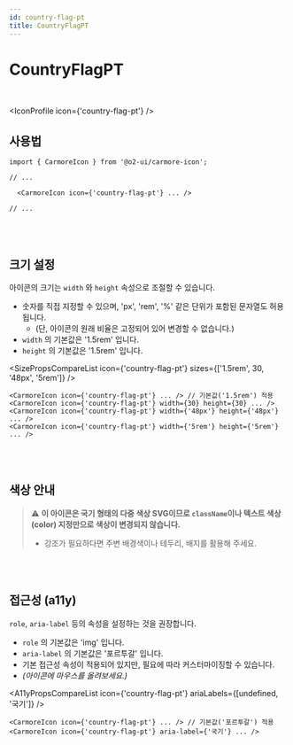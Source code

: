 ```yaml
---
id: country-flag-pt
title: CountryFlagPT
---
```




# CountryFlagPT

<br />

<IconProfile icon={'country-flag-pt'} />

## 사용법

```tsx
import { CarmoreIcon } from '@o2-ui/carmore-icon';

// ...

  <CarmoreIcon icon={'country-flag-pt'} ... />

// ...
```

<br />
<br />

## 크기 설정

아이콘의 크기는 `width` 와 `height` 속성으로 조절할 수 있습니다.

- 숫자를 직접 지정할 수 있으며, 'px', 'rem', '%' 같은 단위가 포함된 문자열도 허용됩니다.
  - (단, 아이콘의 원래 비율은 고정되어 있어 변경할 수 없습니다.)
- `width` 의 기본값은 '1.5rem' 입니다.
- `height` 의 기본값은 '1.5rem' 입니다.

<SizePropsCompareList icon={'country-flag-pt'} sizes={['1.5rem', 30, '48px', '5rem']} />

```tsx
<CarmoreIcon icon={'country-flag-pt'} ... /> // 기본값('1.5rem') 적용
<CarmoreIcon icon={'country-flag-pt'} width={30} height={30} ... />
<CarmoreIcon icon={'country-flag-pt'} width={'48px'} height={'48px'} ... />
<CarmoreIcon icon={'country-flag-pt'} width={'5rem'} height={'5rem'} ... />
```

<br />
<br />

## 색상 안내

> ⚠️ <b>이 아이콘은 국기 형태의 다중 색상 SVG이므로 `className`이나 텍스트 색상(color) 지정만으로 색상이 변경되지 않습니다. </b>
>
> - 강조가 필요하다면 주변 배경색이나 테두리, 배지를 활용해 주세요.

<br />
<br />

## 접근성 (a11y)

`role`, `aria-label` 등의 속성을 설정하는 것을 권장합니다.

- `role` 의 기본값은 'img' 입니다.
- `aria-label` 의 기본값은 '포르투갈' 입니다.
- 기본 접근성 속성이 적용되어 있지만, 필요에 따라 커스터마이징할 수 있습니다.
- _(아이콘에 마우스를 올려보세요.)_

<A11yPropsCompareList icon={'country-flag-pt'} ariaLabels={[undefined, '국기']} />

```tsx
<CarmoreIcon icon={'country-flag-pt'} ... /> // 기본값('포르투갈') 적용
<CarmoreIcon icon={'country-flag-pt'} aria-label={'국기'} ... />
```
